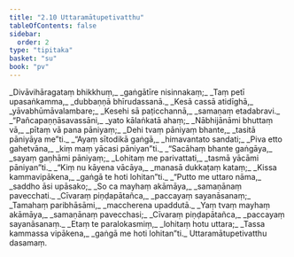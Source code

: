 ```yaml
---
title: "2.10 Uttaramātupetivatthu"
tableOfContents: false
sidebar:
  order: 2
type: "tipitaka"
basket: "su"
book: "pv"
---
```



<DynamicBreadcrumb />

<Division number="331" book="pv">

<Paragraph number="357" type="verses" book="pv">
_Divāvihāragataṃ bhikkhuṃ,_  
_gaṅgātīre nisinnakaṃ;_  
_Taṃ petī upasaṅkamma,_  
_dubbaṇṇā bhīrudassanā._  

</Paragraph>

</Division>
<Division number="332" book="pv">

<Paragraph number="358" type="verses" book="pv">
_Kesā cassā atidīghā,_  
_yāvabhūmāvalambare;_  
_Kesehi sā paṭicchannā,_  
_samaṇaṃ etadabravi._  

</Paragraph>

</Division>
<Division number="333" book="pv">

<Paragraph number="359" type="verses" book="pv">
_“Pañcapaṇṇāsavassāni,_  
_yato kālaṅkatā ahaṃ;_  
_Nābhijānāmi bhuttaṃ vā,_  
_pītaṃ vā pana pāniyaṃ;_  
_Dehi tvaṃ pāniyaṃ bhante,_  
_tasitā pāniyāya me”ti._  

</Paragraph>

</Division>
<Division number="334" book="pv">

<Paragraph number="360" type="verses" book="pv">
_“Ayaṃ sītodikā gaṅgā,_  
_himavantato sandati;_  
_Piva etto gahetvāna,_  
_kiṃ maṃ yācasi pāniyan”ti._  

</Paragraph>

</Division>
<Division number="335" book="pv">

<Paragraph number="361" type="verses" book="pv">
_“Sacāhaṃ bhante gaṅgāya,_  
_sayaṃ gaṇhāmi pāniyaṃ;_  
_Lohitaṃ me parivattati,_  
_tasmā yācāmi pāniyan”ti._  

</Paragraph>

</Division>
<Division number="336" book="pv">

<Paragraph number="362" type="verses" book="pv">
_“Kiṃ nu kāyena vācāya,_  
_manasā dukkaṭaṃ kataṃ;_  
_Kissa kammavipākena,_  
_gaṅgā te hoti lohitan”ti._  

</Paragraph>

</Division>
<Division number="337" book="pv">

<Paragraph number="363" type="verses" book="pv">
_“Putto me uttaro nāma,_  
_saddho āsi upāsako;_  
_So ca mayhaṃ akāmāya,_  
_samaṇānaṃ pavecchati._  

</Paragraph>

</Division>
<Division number="338" book="pv">

<Paragraph number="364" type="verses" book="pv">
_Cīvaraṃ piṇḍapātañca,_  
_paccayaṃ sayanāsanaṃ;_  
_Tamahaṃ paribhāsāmi,_  
_maccherena upaddutā._  

</Paragraph>

</Division>
<Division number="339" book="pv">

<Paragraph number="365" type="verses" book="pv">
_Yaṃ tvaṃ mayhaṃ akāmāya,_  
_samaṇānaṃ pavecchasi;_  
_Cīvaraṃ piṇḍapātañca,_  
_paccayaṃ sayanāsanaṃ._  

</Paragraph>

</Division>
<Division number="340" book="pv">

<Paragraph number="366" type="verses" book="pv">
_Etaṃ te paralokasmiṃ,_  
_lohitaṃ hotu uttara;_  
_Tassa kammassa vipākena,_  
_gaṅgā me hoti lohitan”ti._  


</Paragraph>
</Division>

<Paragraph number="367" type="center" book="pv">
Uttaramātupetivatthu dasamaṃ.
</Paragraph>